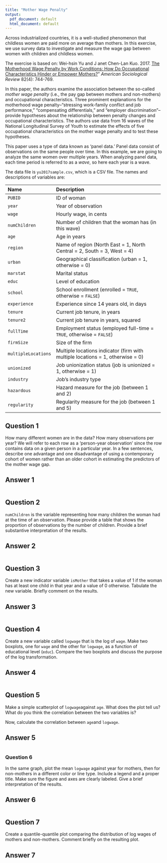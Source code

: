 ```yaml
---
title: "Mother Wage Penalty"
output:
  pdf_document: default
  html_document: default
---
```


Across industrialized countries, it is a well-studied phenomenon 
that childless women are paid more on average than mothers. In 
this exercise, we use survey data to investigate and measure
the wage gap between women with children and childless women.

The exercise is based on: Wei-hsin Yu and J
anet Chen-Lan Kuo. 2017. [The Motherhood Wage Penalty by Work 
Conditions: How Do Occupational Characteristics Hinder or 
Empower Mothers?](https://doi.org/10.1177/0003122417712729)" 
*American Sociological Review* 82(4): 744-769.

In this paper, the authors examine the association between 
the so-called *mother wage penalty* (i.e., the pay gap between mothers 
and non-mothers) and occupational characteristics. Three prominent 
explanations for the motherhood wage penalty--"stressing work-family conflict 
and job performance," "compensating differentials," and "employer 
discrimination"--provide hypotheses about the relationship 
between penalty changes and occupational characteristics.
The authors use data from 16 waves of the National Longitudinal 
Survey of Youth to estimate the effects of five occupational 
characteristics on the mother wage penalty and to test these 
hypotheses. 

This paper uses a type of data known as 'panel data.' Panel data consist of 
observations on the same people over time. In this example, we are going to 
analyze the same women over multiple years. When analyzing panel data, each 
time period is referred to as a *wave*, so here each year is a wave.

The data file is `yu2017sample.csv`, which is a CSV file. The names 
and descriptions of variables are:

 -------------------------------------------------------------------------------
 Name                 Description
 -------------------- ----------------------------------------------------------
 `PUBID`              ID of woman

 `year`               Year of observation
 
 `wage`               Hourly wage, in cents

 `numChildren`        Number of children that the woman has (in this wave)
 
 `age`                Age in years
 
 `region`             Name of region (North East = 1, North Central = 2, South = 3, West = 4)
 
 `urban`              Geographical classification (urban = 1, otherwise = 0)
      
 `marstat`            Marital status
 
 `educ`               Level of education
 
 `school`             School enrollment (enrolled = `TRUE`, otherwise = `FALSE`)
 
 `experience`         Experience since 14 years old, in days
 
 `tenure`             Current job tenure, in years
 
 `tenure2`            Current job tenure in years, squared
 
 `fullTime`           Employment status (employed full-time = `TRUE`, otherwise = `FALSE`)
 
 `firmSize`           Size of the firm
 
 `multipleLocations`  Multiple locations indicator (firm with multiple locations = 1, otherwise = 0)
 
 `unionized`          Job unionization status (job is unionized = 1, otherwise = 1)
 
 `industry`           Job's industry type
 
 `hazardous`          Hazard measure for the job (between 1 and 2)
 
 `regularity`         Regularity measure for the job (between 1 and 5)
 -------------------------------------------------------------------------------
 
## Question 1

How many different women are in the data? How many observations 
  per year? We will refer to each row as a 'person-year observation' 
  since the row contains data on a given person in a particular year.
  In a few sentences, describe one advantage and one disadvantage of using 
  a contemporary cohort of women rather than an older cohort in 
  estimating the predictors of the mother wage gap.

## Answer 1

```r

```

## Question 2

`numChildren` is the variable representing how many children 
  the woman had at the time of an observation. Please provide a table 
  that shows the proportion of observations by the number of children.
  Provide a brief substantive interpretation of the results.

## Answer 2

```r

```

## Question 3

Create a new indicator variable `isMother` that takes a value of 1 
  if the woman has at least one child in that year and a value 
  of 0 otherwise. Tabulate the new variable. Briefly comment on 
  the results.

## Answer 3

```r

```


## Question 4

Create a new variable called `logwage` that is the log of `wage`. 
  Make two boxplots, one for `wage` and the other for `logwage`, 
  as a function of educational level (`educ`). Compare the two boxplots 
  and discuss the purpose of the log transformation. 

## Answer 4

```r

```


## Question 5

Make a simple scatterplot of `logwage`against `age`. What does the plot tell us? What do you think the correlation between the two variables is?

Now, calculate the correlation between `age`and `logwage`.


## Answer 5

```r

```



### Question 6


In the same graph, plot the mean `logwage` against year for mothers, 
  then for non-mothers in a different color or line type. Include 
  a legend and a proper title. Make sure the figure and axes are 
  clearly labeled. Give a brief interpretation of the results.
 
## Answer 6
 
```r

```


## Question 7

Create a quantile-quantile plot comparing the distribution of log wages
  of mothers and non-mothers. Comment briefly on the resulting plot.
 
## Answer 7
 
```r
```

